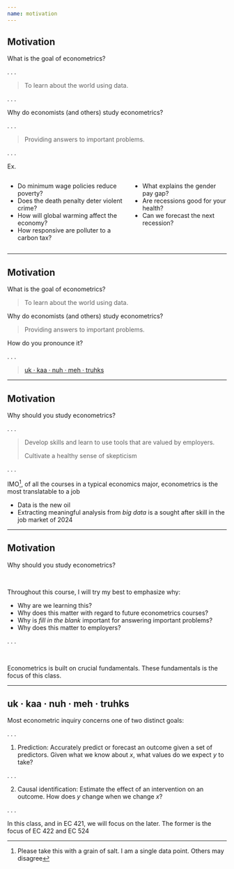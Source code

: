 ```yaml
---
name: motivation
--- 
```


## Motivation

What is the goal of econometrics? 

. . .

> To learn about the world using [data]{.hi}.

. . .

Why do economists (and others) study econometrics?

. . .

> Providing answers to important problems. 

. . .

[Ex.]{.hi}

:::: {.columns}

::: {.column width="55%"}
- [Do minimum wage policies reduce poverty?]{.tiny}
- [Does the death penalty deter violent crime?]{.tiny}
<!-- - [Does recreational marijuana cross state lines? -->
- [How will global warming affect the economy?]{.tiny}
- [How responsive are polluter to a carbon tax?]{.tiny}
:::

::: {.column width="45%"}
- [What explains the gender pay gap?]{.tiny}
- [Are recessions good for your health?]{.tiny}
- [Can we forecast the next recession?]{.tiny}
:::

::::

--- 

## Motivation {data-visibility="uncounted"}

What is the goal of econometrics? 

> To learn about the world using [data]{.hi}.

Why do economists (and others) study econometrics?

> Providing answers to important problems. 

How do you pronounce it?

. . .

> [uk · kaa · nuh · meh · truhks](https://www.google.com/search?q=econometrics+pronunciation&oq=econometrics+pronunciation&aqs=chrome..69i64j69i57.7785j0j1&sourceid=chrome&ie=UTF-8){preview-link="false"}

---

## Motivation 

Why should [you]{.hi} study econometrics?

. . .

> Develop skills and learn to use tools that are valued by employers.
>
> Cultivate a healthy sense of skepticism

. . .

[IMO]{.hii}^[Please take this with a grain of salt. I am a single data point. Others may disagree], of all the courses in a typical economics major, [econometrics is the most translatable]{.hi} to a job

- Data is the new oil
- Extracting meaningful analysis from _big data_ is a sought after skill in the job market of 2024

---

## Motivation  {data-visibility="uncounted"}

Why should [you]{.hi} study econometrics?

<br>

Throughout this course, I will try my best to emphasize [why:]{.hi .big}

- [Why]{.hi} are we learning this?
- [Why]{.hi} does this matter with regard to future econometrics courses?
- [Why]{.hi} is [_fill in the blank_]{.small} important for answering important problems? 
- [Why]{.hi} does this matter to employers?

. . .

<br>

Econometrics is built on crucial [fundamentals]{.note}. These [fundamentals]{.note} is the focus of this class.

---

## uk · kaa · nuh · meh · truhks

Most econometric inquiry concerns one of [two]{.hi} distinct goals:

. . .

1. [Prediction:]{.hp} Accurately [predict]{.purple} or [forecast]{.purple} an outcome given a set of predictors. [Given what we know about]{.purple} $x$, [what values do we expect]{.purple} $y$ [to take?]{.purple}

. . .

2. [Causal identification:]{.hii} [Estimate]{.blue} the effect of an intervention on an outcome. [How does]{.blue} $y$ [change when we change]{.blue} $x$[?]{.blue}

. . .

In this class, and in [EC 421]{.hii}, we will focus on the [later]{.hii}. The [former]{.hp} is the focus of [EC 422]{.hp} and [EC 524]{.hp}
